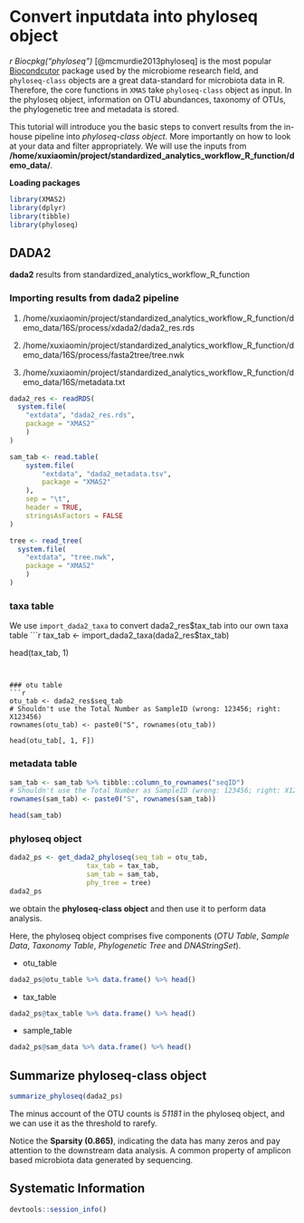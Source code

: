 # Convert inputdata into phyloseq object

*r Biocpkg("phyloseq")* [@mcmurdie2013phyloseq] is the most popular [Biocondcutor](https://bioconductor.org/) package used by the microbiome research field, and `phyloseq-class` objects are a great data-standard for microbiota data in R. Therefore, the core functions in  `XMAS` take `phyloseq-class` object as input. In the phyloseq object, information on OTU abundances, taxonomy of OTUs, the phylogenetic tree and metadata is stored.


This tutorial will introduce you the basic steps to convert results from the in-house pipeline into *phyloseq-class object*. More importantly on how to look at your data and filter appropriately. We will use the inputs from **/home/xuxiaomin/project/standardized_analytics_workflow_R_function/demo_data/**.


**Loading packages**
```r
library(XMAS2)
library(dplyr)
library(tibble)
library(phyloseq)
```


## DADA2 

**dada2** results from standardized_analytics_workflow_R_function

### Importing results from dada2 pipeline

1. /home/xuxiaomin/project/standardized_analytics_workflow_R_function/demo_data/16S/process/xdada2/dada2_res.rds

2. /home/xuxiaomin/project/standardized_analytics_workflow_R_function/demo_data/16S/process/fasta2tree/tree.nwk

3. /home/xuxiaomin/project/standardized_analytics_workflow_R_function/demo_data/16S/metadata.txt

```r
dada2_res <- readRDS(
  system.file(
    "extdata", "dada2_res.rds",
    package = "XMAS2"    
    )
)

sam_tab <- read.table(
    system.file(
        "extdata", "dada2_metadata.tsv",
        package = "XMAS2"
    ),
    sep = "\t",
    header = TRUE,
    stringsAsFactors = FALSE
)

tree <- read_tree(
  system.file(
    "extdata", "tree.nwk",
    package = "XMAS2"    
    )
)
```

### taxa table 

We use `import_dada2_taxa` to convert dada2_res$tax_tab into our own taxa table
```r
tax_tab <- import_dada2_taxa(dada2_res$tax_tab)

head(tax_tab, 1)
```


### otu table
```r
otu_tab <- dada2_res$seq_tab
# Shouldn't use the Total Number as SampleID (wrong: 123456; right: X123456)
rownames(otu_tab) <- paste0("S", rownames(otu_tab))

head(otu_tab[, 1, F])
```


### metadata table
```r
sam_tab <- sam_tab %>% tibble::column_to_rownames("seqID")
# Shouldn't use the Total Number as SampleID (wrong: 123456; right: X123456)
rownames(sam_tab) <- paste0("S", rownames(sam_tab))

head(sam_tab)
```


### phyloseq object
```r
dada2_ps <- get_dada2_phyloseq(seq_tab = otu_tab, 
                   tax_tab = tax_tab, 
                   sam_tab = sam_tab, 
                   phy_tree = tree)
dada2_ps
```

we obtain the **phyloseq-class object** and then use it to perform data analysis.

Here, the phyloseq object comprises five components (*OTU Table*, *Sample Data*, *Taxonomy Table*, *Phylogenetic Tree* and *DNAStringSet*).


* otu_table
```r
dada2_ps@otu_table %>% data.frame() %>% head()
```

* tax_table
```r
dada2_ps@tax_table %>% data.frame() %>% head()
```

* sample_table
```r
dada2_ps@sam_data %>% data.frame() %>% head()
```


##  Summarize phyloseq-class object
```r
summarize_phyloseq(dada2_ps)
```

The minus account of the OTU counts is *51181* in the phyloseq object, and we can use it as the threshold to rarefy. 

Notice the **Sparsity (0.865)**, indicating the data has many zeros and pay attention to the downstream data analysis. A common property of amplicon based microbiota data generated by sequencing.

## Systematic Information
```r
devtools::session_info()
```
